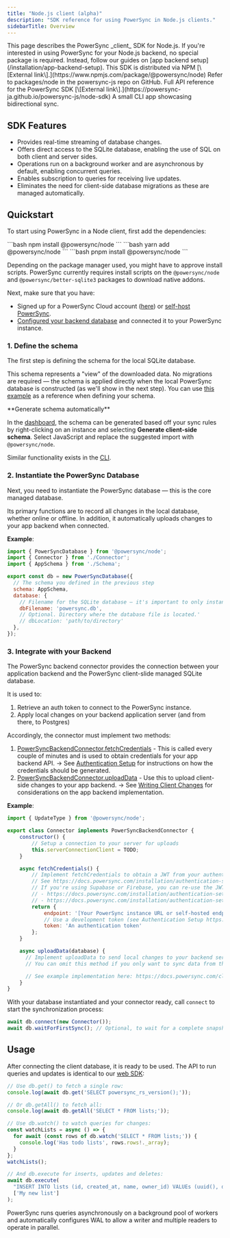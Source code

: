 ```yaml
---
title: "Node.js client (alpha)"
description: "SDK reference for using PowerSync in Node.js clients."
sidebarTitle: Overview
---
```


<Note>
  This page describes the PowerSync _client_ SDK for Node.js.
  If you're interested in using PowerSync for your Node.js backend, no special package is required.
  Instead, follow our guides on [app backend setup](/installation/app-backend-setup).
</Note>

<CardGroup>
  <Card title="PowerSync SDK on NPM" icon="npm" href="https://www.npmjs.com/package/@powersync/node">
    This SDK is distributed via NPM [\[External link\].](https://www.npmjs.com/package/@powersync/node)
  </Card>

  <Card title="Source Code" icon="github" href="https://github.com/powersync-ja/powersync-js/tree/main/packages/node">
    Refer to packages/node in the powersync-js repo on GitHub.
  </Card>

  <Card title="API Reference" icon="book" href="https://powersync-ja.github.io/powersync-js/node-sdk">
    Full API reference for the PowerSync SDK [\[External link\].](https://powersync-ja.github.io/powersync-js/node-sdk)
  </Card>

  <Card title="Example Project" icon="code" href="https://github.com/powersync-ja/powersync-js/tree/main/demos/example-node">
    A small CLI app showcasing bidirectional sync.
  </Card>
</CardGroup>

## SDK Features

* Provides real-time streaming of database changes.
* Offers direct access to the SQLite database, enabling the use of SQL on both client and server sides.
* Operations run on a background worker and are asynchronous by default, enabling concurrent queries.
* Enables subscription to queries for receiving live updates.
* Eliminates the need for client-side database migrations as these are managed automatically.

## Quickstart

To start using PowerSync in a Node client, first add the dependencies:

<Tabs>
<Tab title="npm">
    ```bash
    npm install @powersync/node
    ```
</Tab>
<Tab title="yarn">
    ```bash
    yarn add @powersync/node
    ```
</Tab>
<Tab title="pnpm">
    ```bash
    pnpm install @powersync/node
    ```
</Tab>
</Tabs>

Depending on the package manager used, you might have to approve install scripts.
PowerSync currently requires install scripts on the `@powersync/node` and `@powersync/better-sqlite3` packages 
to download native addons.

Next, make sure that you have:

* Signed up for a PowerSync Cloud account ([here](https://accounts.journeyapps.com/portal/powersync-signup?s=docs)) or [self-host PowerSync](/self-hosting/getting-started).
* [Configured your backend database](/installation/database-setup) and connected it to your PowerSync instance.

### 1. Define the schema

The first step is defining the schema for the local SQLite database.

This schema represents a "view" of the downloaded data. No migrations are required — the schema is applied directly when the local PowerSync database is constructed (as we'll show in the next step).
You can use [this example](https://github.com/powersync-ja/powersync-js/blob/e5a57a539150f4bc174e109d3898b6e533de272f/demos/example-node/src/powersync.ts#L47-L77) as a reference when defining your schema.

<Info>
  **Generate schema automatically**

  In the [dashboard](/usage/tools/powersync-dashboard), the schema can be generated based off your sync rules by right-clicking on an instance and selecting **Generate client-side schema**.
  Select JavaScript and replace the suggested import with `@powersync/node`.

  Similar functionality exists in the [CLI](/usage/tools/cli).
</Info>

### 2. Instantiate the PowerSync Database

Next, you need to instantiate the PowerSync database — this is the core managed database.

Its primary functions are to record all changes in the local database, whether online or offline. In addition, it automatically uploads changes to your app backend when connected.

**Example**:

```js
import { PowerSyncDatabase } from '@powersync/node';
import { Connector } from './Connector';
import { AppSchema } from './Schema';

export const db = new PowerSyncDatabase({
  // The schema you defined in the previous step
  schema: AppSchema,
  database: {
    // Filename for the SQLite database — it's important to only instantiate one instance per file.
    dbFilename: 'powersync.db',
    // Optional. Directory where the database file is located.'
    // dbLocation: 'path/to/directory'
  },
});
```

### 3. Integrate with your Backend

The PowerSync backend connector provides the connection between your application backend and the PowerSync client-slide managed SQLite database.

It is used to:

1. Retrieve an auth token to connect to the PowerSync instance.
2. Apply local changes on your backend application server (and from there, to Postgres)

Accordingly, the connector must implement two methods:

1. [PowerSyncBackendConnector.fetchCredentials](https://github.com/powersync-ja/powersync-js/blob/ed5bb49b5a1dc579050304fab847feb8d09b45c7/packages/common/src/client/connection/PowerSyncBackendConnector.ts#L16) - This is called every couple of minutes and is used to obtain credentials for your app backend API. -> See [Authentication Setup](/installation/authentication-setup) for instructions on how the credentials should be generated.
2. [PowerSyncBackendConnector.uploadData](https://github.com/powersync-ja/powersync-js/blob/ed5bb49b5a1dc579050304fab847feb8d09b45c7/packages/common/src/client/connection/PowerSyncBackendConnector.ts#L24) - Use this to upload client-side changes to your app backend.
   -> See [Writing Client Changes](/installation/app-backend-setup/writing-client-changes) for considerations on the app backend implementation.

**Example**:

```js
import { UpdateType } from '@powersync/node';

export class Connector implements PowerSyncBackendConnector {
    constructor() {
        // Setup a connection to your server for uploads
        this.serverConnectionClient = TODO;
    }

    async fetchCredentials() {
        // Implement fetchCredentials to obtain a JWT from your authentication service.
        // See https://docs.powersync.com/installation/authentication-setup
        // If you're using Supabase or Firebase, you can re-use the JWT from those clients, see
        // - https://docs.powersync.com/installation/authentication-setup/supabase-auth
        // - https://docs.powersync.com/installation/authentication-setup/firebase-auth
        return {
            endpoint: '[Your PowerSync instance URL or self-hosted endpoint]',
            // Use a development token (see Authentication Setup https://docs.powersync.com/installation/authentication-setup/development-tokens) to get up and running quickly
            token: 'An authentication token'
        };
    }

    async uploadData(database) {
      // Implement uploadData to send local changes to your backend service.
      // You can omit this method if you only want to sync data from the database to the client

      // See example implementation here: https://docs.powersync.com/client-sdk-references/javascript-web#3-integrate-with-your-backend
    }
}
```

With your database instantiated and your connector ready, call `connect` to start the synchronization process:

```js
await db.connect(new Connector());
await db.waitForFirstSync(); // Optional, to wait for a complete snapshot of data to be available
```

## Usage

After connecting the client database, it is ready to be used. The API to run queries and updates is identical to our
[web SDK](/client-sdk-references/javascript-web#using-powersync%3A-crud-functions):

```js
// Use db.get() to fetch a single row:
console.log(await db.get('SELECT powersync_rs_version();'));

// Or db.getAll() to fetch all:
console.log(await db.getAll('SELECT * FROM lists;'));

// Use db.watch() to watch queries for changes:
const watchLists = async () => {
  for await (const rows of db.watch('SELECT * FROM lists;')) {
    console.log('Has todo lists', rows.rows!._array);
  }
};
watchLists();

// And db.execute for inserts, updates and deletes:
await db.execute(
  "INSERT INTO lists (id, created_at, name, owner_id) VALUEs (uuid(), datetime('now'), ?, uuid());",
  ['My new list']
);
```

PowerSync runs queries asynchronously on a background pool of workers and automatically configures WAL to
allow a writer and multiple readers to operate in parallel.
